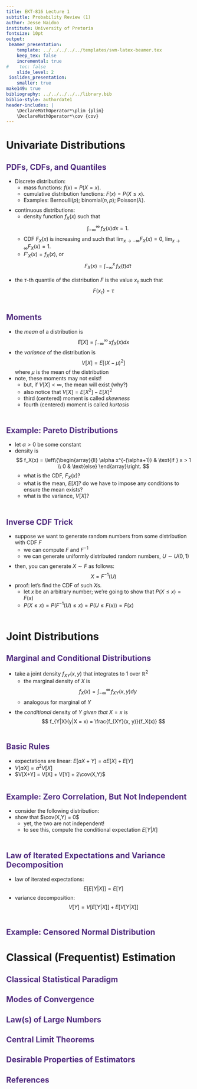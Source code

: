 ```yaml
---
title: EKT-816 Lecture 1
subtitle: Probability Review (1)
author: Jesse Naidoo
institute: University of Pretoria
fontsize: 10pt
output:
 beamer_presentation:
    template: ../../../../../templates/svm-latex-beamer.tex
    keep_tex: false
    incremental: true
#    toc: false 
    slide_level: 2
 ioslides_presentation:
    smaller: true
make149: true
bibliography: ../../../../../library.bib
biblio-style: authordate1
header-includes: |
    \DeclareMathOperator*\plim {plim}
    \DeclareMathOperator*\cov {cov}
---
```


<style>
slides > slide.backdrop {
  background: white;
  border-bottom: 0px;
  box-shadow: 0 0 0;
}


slides > slide {
  font-family: 'Open Sans', Helvetica, Arial, sans-serif;
  border-bottom: 3px solid  #F66733;
  box-shadow:  0 3px 0 #522D80;

}

.title-slide hgroup h1 {
  color: #522D80;
}



h2 {

  color: #522D80;
}

slides > slide.dark {
  background: #522D80 !important;
  border-bottom: 0;
  box-shadow: 0 0 0;
}

.segue h2 {
  color: white;
}

slides > slide.title-slide {
  border-bottom: 0;
  box-shadow: 0 0 0;
}

ol, ul {

padding-bottom: 10px;

}

</style>


# Univariate Distributions

## PDFs, CDFs, and Quantiles

- Discrete distribution:
  - mass functions: $f(x) = P(X = x)$. 
  - cumulative distribution functions: $F(x) = P(X \leq x)$. 
  - Examples: Bernoulli$(p)$; binomial$(n,p)$; Poisson$(\lambda)$.
- continuous distributions:
  - density function $f_X(x)$ such that
    $$
    \int^\infty_{-\infty}\!\!f_X(x)dx = 1.
    $$
  - CDF $F_X(x)$ is increasing and such that $\lim_{x\rightarrow -\infty} F_X(x) = 0$, $\lim_{x\rightarrow \infty}F_X(x) = 1$.
  - $F'_X(x) = f_X(x)$, or
    $$
    F_X(x) = \int^x_{-\infty}\!\! f_X(t)dt
    $$
- the $\tau$-th quantile of the distribution $F$ is the value $x_\tau$ such that
  $$
  F(x_{\tau}) = \tau
  $$

## Moments

- the _mean_ of a distribution is 
  $$
  E[X] = \int_{-\infty}^\infty\!\! xf_X(x)dx
  $$
- the _variance_ of the distribution is 
  $$
  V[X] = E[(X - \mu)^2]
  $$
  where $\mu$ is the mean of the distribution
- note, these moments may not exist!
    - but, if $V[X] < \infty$, the mean will exist (why?) 
    - also notice that $V[X] = E[X^2] - E[X]^2$
    - third (centered) moment is called _skewness_
    - fourth (centered) moment is called _kurtosis_

## Example: Pareto Distributions

- let $\alpha > 0$ be some constant
- density is 
  $$
  f_X(x) = \left\{\begin{array}{ll} \alpha x^{-(\alpha+1)} & \text{if } x > 1 \\ 0 & \text{else} \end{array}\right.
  $$
    - what is the CDF, $F_X(x)$?
    - what is the mean, $E[X]$? do we have to impose any conditions to ensure the mean exists?
    - what is the variance, $V[X]$?

## Inverse CDF Trick

- suppose we want to generate random numbers from some distribution with CDF $F$
  - we can compute $F$ and $F^{-1}$
  - we can generate uniformly distributed random numbers, $U \sim U(0,1)$
- then, you can generate $X \sim F$ as follows:
  $$
  X = F^{-1}(U)
  $$
- proof: let's find the CDF of such $X$s. 
  - let $x$ be an arbitrary number; we're going to show that $P(X \leq x) = F(x)$
  - $P(X \leq x) = P(F^{-1}(U) \leq x) = P(U \leq F(x)) = F(x)$

# Joint Distributions

## Marginal and Conditional Distributions

- take a joint density $f_{XY}(x,y)$ that integrates to 1 over $\mathbb{R}^2$
  - the marginal density of $X$ is
    $$
    f_X(x) = \int^\infty_{-\infty} \!\! f_{XY}(x,y)dy
    $$
  - analogous for marginal of $Y$
- the _conditional_ density of $Y$ _given that_ $X = x$ is
  $$
  f_{Y|X}(y|X = x) = \frac{f_{XY}(x, y)}{f_X(x)}
  $$

## Basic Rules

- expectations are linear: $E[aX + Y] = aE[X] + E[Y]$
- $V[aX] = a^2V[X]$
- $V[X+Y] = V[X] + V[Y] + 2\cov(X,Y)$

## Example: Zero Correlation, But Not Independent

- consider the following distribution:
        \begin{eqnarray}
        f_{XY}(x,y) & = & \left\{\begin{array}{ll}3/4 & \text{ if } x \in (-1,1) \text{ and } y \in (0, 1-x^2)\\ 0 & \text{otherwise} \end{array}\right.
        \end{eqnarray}
- show that $\cov(X,Y) = 0$ 
  - yet, the two are not independent!
  - to see this, compute the conditional expectation $E[Y|X]$

## Law of Iterated Expectations and Variance Decomposition

- law of iterated expectations: 
  $$
  E[E[Y|X]] = E[Y]
  $$
- variance decomposition: 
  $$
  V[Y] = V[E[Y|X]] + E[V[Y|X]]
  $$


## Example: Censored Normal Distribution

# Classical (Frequentist) Estimation

## Classical Statistical Paradigm

## Modes of Convergence

## Law(s) of Large Numbers

## Central Limit Theorems

## Desirable Properties of Estimators

## References
